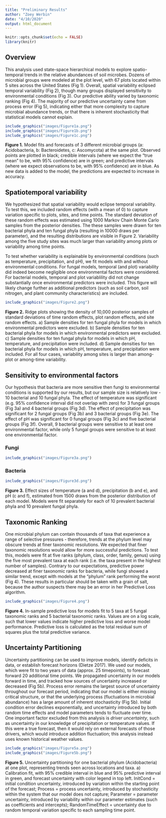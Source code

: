 ```yaml
---
title: "Preliminary Results"
author: "Zoey Werbin"
date: "4/10/2020"
output: html_document
---
```


```r
knitr::opts_chunk$set(echo = FALSE)
library(knitr)
```

## Overview

This analysis used state-space hierarchical models to explore spatio-temporal trends in the relative abundances of soil microbes. Dozens of microbial groups were modeled at the plot level, with 67 plots located within 5 sites across the United States (Fig 1). Overall, spatial variability eclipsed temporal variability (Fig 2), though many groups displayed sensitivity to environmental conditions (Fig 3). Our predictive ability varied by taxonomic ranking (Fig 4). The majority of our predictive uncertainty came from process error (Fig 5), indicating either that more complexity to capture microbial abundance trends, or that there is inherent stochasticity that statistical models cannot explain.

```r
include_graphics("images/Figure1a.png")
include_graphics("images/Figure1b.png")
include_graphics("images/Figure1c.png")
```

**Figure 1.** Model fits and forecasts of 3 different microbial groups (a: Acidobacteria, b: Bacteroidetes, c: Ascomycota) at the same plot. Observed points are plotted in black; credible intervals (where we expect the "true mean" to be, with 95% confidence) are in green; and predictive intervals (where we expect observations to be, with 95% confidence) are in blue. As new data is added to the model, the predictions are expected to increase in accuracy.

## Spatiotemporal variability

We hypothesized that spatial variability would eclipse temporal variability. To test this, we included random effects (with a mean of 0) to capture variation specific to plots, sites, and time points. The standard deviation of these random effects was estimated using 1000 Markov Chain Monte Carlo samples from the posterior densities. The these samples were drawn for ten bacterial phyla and ten fungal phyla (resulting in 10000 draws per parameter), and the resulting distributions are visible in Figure 2. Variability among the five study sites was much larger than variability among plots or variability among time points. 

To test whether variability is explainable by environmental conditions (such as temperature, precipitation, and pH), we fit models with and without environmental conditions. For fungal models, temporal (and plot) variability did indeed become negligible once environmental factors were considered. For bacterial models, temporal and plot variablility did not change substantially once environmental predictors were included. This figure will likely change further as additional predictors (such as soil carbon, soil nitrogen, and plant community characteristics) are included.


```r
include_graphics("images/Figure2.png")
```

**Figure 2.** Ridge plots showing the density of 10,000 posterior samples of standard deviations of time random effects, plot random effects, and site random effects. a) Sample densities for ten fungal phyla for models in which environmental predictors were excluded. b) Sample densities for ten bacterial phyla for models in which environmental predictors were excluded. c) Sample densities for ten fungal phyla for models in which pH, temperature, and precipitation were included. d) Sample densities for ten bacterial phyla for models in which pH, temperature, and precipitation were included. For all four cases, variability among sites is larger than among-plot or among-time variability.

## Sensitivity to environmental factors

Our hypothesis that bacteria are more sensitive then fungi to environmental conditions is supported by our results, but our sample size is relatively low - 10 bacterial and 10 fungal phyla. The effect of temperature was significant (e.g. 95% confidence interval did not overlap with zero) for 3 fungal groups (Fig 3a) and 4 bacterial groups (Fig 3d). The effect of precipitation was significant for 2 fungal groups (Fig 3b) and 3 bacterial groups (Fig 3e). The effect of pH was significant for 0 fungal groups (Fig 3c) and five bacterial groups (Fig 3f). Overall, 9 bacterial groups were sensitive to at least one environmental factor, while only 5 fungal groups were sensitive to at least one environmental factor. 

### Fungi
```r
include_graphics("images/Figure3a.png")
```

### Bacteria
```r
include_graphics("images/Figure3d.png")
```

**Figure 3.** Effect sizes of temperature (a and d), precipitation (b and e), and pH (c and f), estimated from 1500 draws from the posterior distribution of each model. Models were fit separately for each of 10 prevalent bacterial phyla and 10 prevalent fungal phyla.


## Taxonomic Ranking

One microbial phylum can contain thousands of taxa that experience a range of selective pressures - therefore, trends at the phylum level may obscure trends at finer taxonomic resolutions. We expected that finer taxonomic resolutions would allow for more successful predictions. To test this, models were fit at five ranks (phylum, class, order, family, genus) using the five most prevalent taxa at each rank (i.e. the taxa present in the highest number of samples). Contrary to our expectations, predictive power decreased at finer taxonomic ranks for bacteria, while fungi showed a similar trend, except with models at the "phylum" rank performing the worst (Fig 4). These results in particular should be taken with a grain of salt, because the author suspects there may be an error in her Predictive Loss algorithm.

```r
include_graphics("images/Figure4.png")
```
**Figure 4.** In-sample predictive loss for models fit to 5 taxa at 5 fungal taxonomic ranks and 5 bacterial taxonomic ranks. Values are on a log scale, such that lower values indicate higher predictive loss and worse model performance. Predictive loss is calculated as the total residual sum of squares plus the total predictive variance.

## Uncertainty Partitioning

Uncertainty partitioning can be used to improve models, identify deficits in data, or establish forecast horizons (Dietze 2017). We used our models, which were fit to two years of data (approx. 25 timepoints), to forecast forward 20 additional time points. We propagated uncertainty in our models forward in time, and tracked how sources of uncertainty increased or decreased (Fig 5b). Process error remains the largest source of uncertainty throughout our forecast period, indicating that our model is either missing critical structure, or that the underlying process (fluctuations in microbial abundance) has a large amount of inherent stochasticity (Fig 5b). Initial condition error declines exponentially, and uncertainty introduced by both random time effects and model parameters tends to fluctuate over time. One important factor excluded from this analysis is *driver uncertainty*, such as uncertainty in our knowledge of precipitation or temperature values. If this were a true forecast, then it would rely on external forecasts of those drivers, which would introduce addition fluctuation; this analysis instead uses known historical weather values.

```r
include_graphics("images/Figure5a.png")
include_graphics("images/Figure5b.png")
```

**Figure 5.** Uncertainty partitioning for one bacterial phylum (Acidobacteria) at one plot, representing trends seen across locations and taxa. a) Calibration fit, with 95% credible interval in blue and 95% predictive interval in green, and forecast uncertainty with color legend in top left. InitCond = initial condition uncertainty, introduced by variation within the starting point of the forecast; Process = process uncertainty, introduced by stochasticity within the system that our model does not capture; Parameter = parameter uncertainty, introduced by variability within our parameter estimates (such as coefficients and intercepts); RandomTimeEffect = uncertainty due to random temporal variation specific to each sampling time point. 


